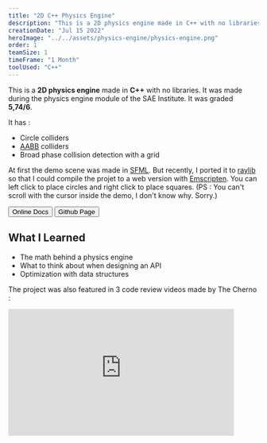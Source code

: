 ```yaml
---
title: "2D C++ Physics Engine"
description: "This is a 2D physics engine made in C++ with no libraries. It has a demo project to showcase it made with SFML and a web demo made with raylib."
creationDate: "Jul 15 2022"
heroImage: "../../assets/physics-engine/physics-engine.png"
order: 1
teamSize: 1
timeFrame: "1 Month"
toolUsed: "C++"
---
```



This is a **2D physics engine** made in **C++** with no libraries.
It was made during the physics engine module of the SAE Institute.
It was graded **5,74/6**.

It has :

-   Circle colliders
-   [AABB](https://en.wikipedia.org/wiki/Minimum_bounding_box#Axis-aligned_minimum_bounding_box) colliders
-   Broad phase collision detection with a grid

At first the demo scene was made in [SFML](https://www.sfml-dev.org/).
But recently, I ported it to [raylib](https://www.raylib.com/) so that I
could compile the projet to a web version with [Emscripten](https://emscripten.org/).
You can left click to place circles and right click to place squares.
(PS : You can't scroll with the cursor inside the demo, I don't know why. Sorry.)

<div class="flex" style="margin-bottom: 1em;">
	<Button href="https://stowy-physics-engine.readthedocs.io/en/latest/index.html">
		Online Docs
	</Button>
	<Button href="https://github.com/St0wy/StowyPhysicsEngine">
		Github Page
	</Button>
</div>


<PhysicsEngineDemo />

## What I Learned

- The math behind a physics engine
- What to think about when designing an API
- Optimization with data structures

The project was also featured in 3 code review videos made by The Cherno :

<div class="grid place-items-center">
	<iframe
		style="overflow:hidden;width:90%;aspect-ratio:16/9"
		src="https://www.youtube-nocookie.com/embed/eNSkYAzC_ew"
		title="YouTube video player"
		frameborder="0"
		allow="accelerometer; autoplay; clipboard-write; encrypted-media; gyroscope; picture-in-picture; web-share"
		allowfullscreen
	/>
</div>

<div class="grid place-items-center">
	<iframe
		style="overflow:hidden;width:90%;aspect-ratio:16/9"
		src="https://www.youtube-nocookie.com/embed/0AFKxekpbUM"
		title="YouTube video player"
		frameborder="0"
		allow="accelerometer; autoplay; clipboard-write; encrypted-media; gyroscope; picture-in-picture; web-share"
		allowfullscreen
	/>
</div>

<div class="grid place-items-center">
	<iframe
		style="overflow:hidden;width:90%;aspect-ratio:16/9"
		src="https://www.youtube-nocookie.com/embed/o1qs-KqJlzI"
		title="YouTube video player"
		frameborder="0"
		allow="accelerometer; autoplay; clipboard-write; encrypted-media; gyroscope; picture-in-picture; web-share"
		allowfullscreen
	/>
</div>
